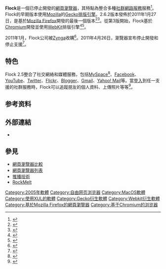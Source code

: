 {{noteTA
|G1=IT
|1=zh-cn:附加组件; zh-tw:擴充套件;
}}
{{Infobox_Software
| name                   = Flock
| logo                   = Flock icon.png
| screenshot             = [[File:Flock.png|300px]]
| caption                =
| developer              = Flock公司
| released               = {{start date and age|2005|4|11}}<ref name=released>{{en}}{{cite web |accessdate=2010-08-02 |url=http://news.cnet.com/Start-up-wants-to-improve-on-Firefox/2100-1032_3-5663798.html |title=Start-up wants to improve on Firefox |publisher=CNET |date=2005-04-11 |author=Festa, Paul |archive-date=2011-06-17 |archive-url=https://web.archive.org/web/20110617052708/http://news.cnet.com/Start-up-wants-to-improve-on-Firefox/2100-1032_3-5663798.html |dead-url=no }}</ref>
| discontinued           = yes
| latest release version = 3.5.3.4641
| latest release date    = {{start date and age|2011|02|01}}
| programming language   = 
| operating_system       = [[Windows|Windows]]、[[OS_X|OS X]]、[[Linux|Linux]]
| status                 =  2011年4月26日起停止支援
| genre                  = [[網頁瀏覽器|網頁瀏覽器]]
| license                = [[免費軟體|免費軟體]]<ref>{{cite web|title=Flock (Discontinued) 3.5.3.4641 / 2.6.1|url=http://www.softpedia.com/get/Internet/Browsers/Flock-for-Windows.shtml|work=[[Softpedia|Softpedia]]|publisher=SoftNews|accessdate=2013-12-15|archive-date=2013-12-15|archive-url=https://web.archive.org/web/20131215034610/http://www.softpedia.com/get/Internet/Browsers/Flock-for-Windows.shtml|dead-url=no}}</ref>
| website                = {{URL|flock.com}}
}}

'''Flock'''是一個已停止開發的[[網頁瀏覽器|網頁瀏覽器]]，其特點為整合多種[[社群網路服務|社群網路服務]]服務<ref>{{Cite web |url=http://www.flock.com/mozilla |title=Flock Browser – Built on Mozilla's Firefox |accessdate=2016-01-31 |archive-date=2008-03-09 |archive-url=https://web.archive.org/web/20080309195026/http://www.flock.com/mozilla |dead-url=yes }}</ref>。Flock的早期版本使用[[Mozilla|Mozilla]]的[[Gecko|Gecko]][[排版引擎|排版引擎]]。2.6.2版本發佈於2011年1月27日，是基於[[Mozilla_Firefox|Mozilla Firefox]]開發的最後一個版本<ref>{{cite web |url=http://www.flock.com/release-notes/index.html |title=Flock 2.6.2 Release Notes |publisher=Flock |accessdate=2014-09-27 |deadurl=yes |archiveurl=https://web.archive.org/web/20110222081043/http://www.flock.com/release-notes/index.html |archivedate=2011-02-22 }}</ref><ref>{{cite web |url=http://www.flock.com/mozilla/ |title=Powered by Mozilla |publisher=Flock |accessdate=2014-09-27 |deadurl=yes |archiveurl=https://web.archive.org/web/20101030035227/http://www.flock.com/mozilla/ |archivedate=2010-10-30 }}</ref>。從第3版開始，Flock基於[[Chromium|Chromium]]開發並使用[[WebKit|WebKit]]排版引擎<ref>{{cite web|url=http://abcnews.go.com/Technology/wireStory?id=10926024|title=Flock Browser Gets Faster, Friendlier With Upgrade|accessdate=June 17, 2010|date=June 16, 2010|author=Iedtke, Michael|publisher=ABC|archive-date=2010-08-27|archive-url=https://web.archive.org/web/20100827185557/http://abcnews.go.com/Technology/wireStory?id=10926024|dead-url=no}}</ref><ref>{{cite web|last=Wayner|first=Peter|title=Top 10 specialty Web browsers you may have missed|url=http://www.infoworld.com/d/applications/top-10-specialty-web-browsers-you-may-have-missed-026?page=0,2#flock|publisher=InfoWorld|accessdate=2010-10-28|page=2|date=2010-10-19|archive-date=2010-12-04|archive-url=https://web.archive.org/web/20101204090126/http://www.infoworld.com/d/applications/top-10-specialty-web-browsers-you-may-have-missed-026?page=0,2#flock|dead-url=no}}</ref>。

2011年1月，Flock公司被[[Zynga|Zynga]]收購<ref>{{cite web|last=Wasserman|first=Todd|title=Zynga Buys Social Web Browser Flock|url=http://mashable.com/2011/01/07/zynga-buys-flock/|work=Mashable|date=2011-01-07|accessdate=2012-08-06|archive-date=2012-06-28|archive-url=https://web.archive.org/web/20120628195831/http://mashable.com/2011/01/07/zynga-buys-flock/|dead-url=no}}</ref>。2011年4月26日，瀏覽器宣布停止開發和停止支援<ref>{{cite web|last=Van Grove|first=Jennifer|title=Flock Shutters Social Web Browser|url=http://mashable.com/2011/04/12/flock-folds/|work=Mashable|date=2011-04-12|accessdate=2016-01-31|archive-date=2011-08-26|archive-url=https://www.webcitation.org/61DWoXkxM?url=http://mashable.com/2011/04/12/flock-folds/|dead-url=no}}</ref>。

== 特色 ==
Flock 2.5整合了社交網絡和媒體服務，包括[[MySpace|MySpace]]<ref>{{Cite web |url=http://flock.com/node/64027 |title=Official release announcement on Shawn Harding's blog |accessdate=2016-01-31 |archive-date=2008-10-18 |archive-url=https://web.archive.org/web/20081018110317/http://flock.com/node/64027 |dead-url=yes }}</ref>、[[Facebook|Facebook]]、[[YouTube|YouTube]]、[[Twitter|Twitter]]、[[Flickr|Flickr]]、[[Blogger|Blogger]]、[[Gmail|Gmail]]、[[Yahoo!_Mail|Yahoo! Mail]]等。當[[登入|登入]]到任一支援的社群服務時，Flock可以追蹤朋友的個人資料、上傳照片等等<ref>{{cite web |url=http://www.flock.com/user-guide/2.0/advpeop.html |title=Activate Services and Unite Your Social Networks in the People Sidebar |work=User guides |publisher=Flock |accessdate=2008-10-22 |deadurl=yes |archiveurl=https://web.archive.org/web/20081020062119/http://www.flock.com/user-guide/2.0/advpeop.html |archivedate=2008-10-20 }}</ref>。

== 参考资料 ==
{{Reflist}}

== 外部連結 ==
*{{wayback|url=http://www.flock.com/|title=官方網站|date=20110325151017|df=yes}}<!--- WWW is required! --->

== 參見 ==
{{Portal|自由軟體}}
*[[網頁瀏覽器比較|網頁瀏覽器比較]]
*[[網頁瀏覽器列表|網頁瀏覽器列表]]
*[[推播技術|推播技術]]
*[[RockMelt|RockMelt]]

{{Web browser}}

[[Category:2005年軟體|Category:2005年軟體]]
[[Category:自由网页浏览器|Category:自由网页浏览器]]
[[Category:MacOS軟體|Category:MacOS軟體]]
[[Category:使用XUL的軟體|Category:使用XUL的軟體]]
[[Category:Gecko衍生軟體|Category:Gecko衍生軟體]]
[[Category:Webkit衍生軟體|Category:Webkit衍生軟體]]
[[Category:基於Mozilla_Firefox的網頁瀏覽器|Category:基於Mozilla Firefox的網頁瀏覽器]]
[[Category:基于Chromium的浏览器|Category:基于Chromium的浏览器]]